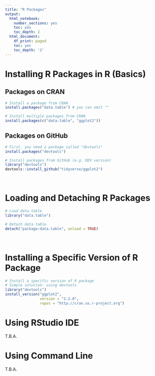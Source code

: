 ```yaml
---
title: "R Packages"
output:
  html_notebook:
    number_sections: yes
    toc: yes
    toc_depth: 2
  html_document:
    df_print: paged
    toc: yes
    toc_depth: '2'
---
```



# Installing R Packages in R (Basics)

## Packages on CRAN

```r
# Install a package from CRAN
install.packages("data.table") # you can omit ""
```

```r
# Install multiple packages from CRAN
install.packages(c("data.table", "ggplot2"))
```

## Packages on GitHub

```r
# First, you need a package called "devtools"
install.packages("devtools")
```

```r
# Install packages from GitHub (e.g. DEV version)
library("devtools")
devtools::install_github("tidyverse/ggplot2")
```

<br>

# Loading and Detaching R Packages

```r
# Load data.table
library("data.table")
```

```r
# Detach data.table
detach("package:data.table", unload = TRUE)
```

<br>

# Installing a Specific Version of R Package

```r
# Install a specific version of R package
# Simple solution: using devtools
library("devtools")
install_version("ggplot2", 
                version = "2.2.0", 
                repos = "http://cran.us.r-project.org")
```

# Using RStudio IDE

T.B.A.

# Using Command Line

T.B.A.




